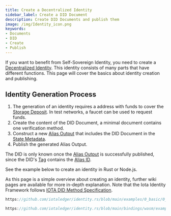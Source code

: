 ```yaml
---
title: Create a Decentralized Identity
sidebar_label: Create a DID Document
description: Create DID Documents and publish them
image: /img/Identity_icon.png
keywords:
- Documents
- DID
- Create
- Publish
---
```


If you want to benefit from Self-Sovereign Identity, you need to create a [Decentralized Identity](../concepts/decentralized_identifiers/overview). This identity consists of many parts that have different functions. This page will cover the basics about identity creation and publishing.

## Identity Generation Process

1. The generation of an identity requires a address with funds to cover the [Storage Deposit](../concepts/decentralized_identifiers/alias#storage-deposit). In test networks, a faucet can be used to request funds.
2. Create the content of the DID Document, a minimal document contains one verification method.
3. Construct a new [Alias Output](../concepts/decentralized_identifiers/alias) that includes the DID Document in the [State Metadata](../concepts/decentralized_identifiers/alias).
4. Publish the generated Alias Output.

The DID is only known once the [Alias Output](../concepts/decentralized_identifiers/alias) is successfully published, since the DID's [Tag](../specs/did/iota_did_method_spec#iota-tag) contains the [Alias ID](../concepts/decentralized_identifiers/alias#alias-id).

See the example below to create an identity in Rust or Node.js.

As this page is a simple overview about creating an identity, further wiki pages are available for more in-depth explanation. Note that the Iota Identity Framework follows [IOTA DID Method Specification](../specs/did/iota_did_method_spec).

<Tabs groupId="programming-language">
<TabItem value="rust" label="Rust">

```rust reference
https://github.com/iotaledger/identity.rs/blob/main/examples/0_basic/0_create_did.rs
```

</TabItem>
<TabItem value="node" label="Node.js">

```ts reference
https://github.com/iotaledger/identity.rs/blob/main/bindings/wasm/examples/src/0_basic/0_create_did.ts
```

</TabItem>
</Tabs>


